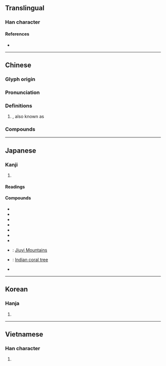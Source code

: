 {{character info/new}}
==Translingual==

===Han character===
{{Han char|rn=75|rad=木|as=07|sn=11|four=41961|canj=DMMR|ids=⿰木吾}}

====References====
* {{Han ref|kx=0530.110|dkj=14872|dj=0918.090|hdz=21211.020|uh=68A7|ud=26791|bh=B1EF|bd=45551}}

----

==Chinese==
{{zh-forms}}

===Glyph origin===
{{Han etym}}

===Pronunciation===
{{zh-pron
|m=wú,wù,yǔ
|c=ng4
|mn=qz,tw,xm:ngô͘/twv,zz:gô͘
|mn-t=ngo5
|mc=y
|oc=y
|ma=
|cat=pn
}}

===Definitions===
{{zh-hanzi}}

# {{vern|Chinese parasol tree}} {{gloss|{{taxlink|Firmiana platanifolia|species|noshow=1|ver=170615}}}}, also known as {{taxlink|Sterculia platanifolia|species|noshow=1}}

===Compounds===
{{zh-der|梧棲|棲梧食竹|碧梧|梧鼠技窮|梧丘之魂|梧鼠之技|梧桐|枝梧|鳳止高梧|魁梧奇偉|魁梧|蒼梧}}

----

==Japanese==

===Kanji===
{{ja-kanji|grade=|rs=木07}}

# {{defn|lang=ja|sort=木07}}

====Readings====
{{ja-readings
|goon=ぐ
|kanon=ご
|kun=あおぎり-
}}

====Compounds====
{{der-top|Compounds}}
* {{ja-r|魁梧|かいご}}
* {{ja-r|梧下|ごか}}
* {{ja-r|梧窓漫筆|ごそうまんぴつ}}
* {{ja-r|梧桐|ごとう}}
* {{ja-r|梧右|ごゆう}}
* {{ja-r|梧葉|ごよう}}
* {{ja-r|蒼梧|そうご}}
* {{ja-r|蒼梧|^そうご}}: [[w:Jiuyi Mountains|Jiuyi Mountains]]
* {{ja-r|梯梧|でいご}}: [[Indian coral tree]]
* {{ja-r|碧梧|へきご}}
{{der-bottom}}

----

==Korean==

===Hanja===
{{ko-hanja|hangeul=오|eumhun=|rv=o|mr=o|y=o}}

# {{defn|lang=ko|sort=木07}}

----

==Vietnamese==

===Han character===
{{vi-hantu|[[ngô]]|rs=木07}}

# {{defn|lang=vi|sort=木07}}